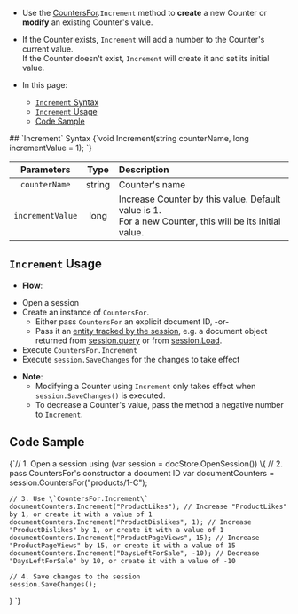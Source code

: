 
<Admonition type="note" title="">

* Use the [CountersFor](../../document-extensions/counters/overview.mdx#counter-methods-and-the--object).`Increment` method to **create** a new Counter or **modify** an existing Counter's value.  

*  If the Counter exists, `Increment` will add a number to the Counter's current value.  
   If the Counter doesn't exist, `Increment` will create it and set its initial value.  

* In this page:
  - [`Increment` Syntax](../../document-extensions/counters/create-or-modify.mdx#increment-syntax)
  - [`Increment` Usage](../../document-extensions/counters/create-or-modify.mdx#increment-usage)
  - [Code Sample](../../document-extensions/counters/create-or-modify.mdx#code-sample)
</Admonition>
## `Increment` Syntax

<TabItem value="Increment-definition" label="Increment-definition">
<CodeBlock language="csharp">
{`void Increment(string counterName, long incrementValue = 1);
`}
</CodeBlock>
</TabItem>

| Parameters | Type | Description |
|:-------------:|:-------------:|:-------------|
| `counterName` |  string | Counter's name |
|`incrementValue` | long | Increase Counter by this value. Default value is 1. <br/> For a new Counter, this will be its initial value. |


## `Increment` Usage

*  **Flow**:  
  - Open a session  
  - Create an instance of `CountersFor`.  
      * Either pass `CountersFor` an explicit document ID, -or-  
      - Pass it an [entity tracked by the session](../../client-api/session/loading-entities.mdx), e.g. a document object returned from [session.query](../../client-api/session/querying/how-to-query.mdx) or from [session.Load](../../client-api/session/loading-entities.mdx#load).  
  - Execute `CountersFor.Increment`
  - Execute `session.SaveChanges` for the changes to take effect  

* **Note**:
    * Modifying a Counter using `Increment` only takes effect when `session.SaveChanges()` is executed.  
    * To decrease a Counter's value, pass the method a negative number to `Increment`.  


## Code Sample

<TabItem value="counters_region_Increment" label="counters_region_Increment">
<CodeBlock language="csharp">
{`// 1. Open a session
using (var session = docStore.OpenSession())
\{
    // 2. pass CountersFor's constructor a document ID  
    var documentCounters = session.CountersFor("products/1-C");

    // 3. Use \`CountersFor.Increment\`
    documentCounters.Increment("ProductLikes"); // Increase "ProductLikes" by 1, or create it with a value of 1
    documentCounters.Increment("ProductDislikes", 1); // Increase "ProductDislikes" by 1, or create it with a value of 1
    documentCounters.Increment("ProductPageViews", 15); // Increase "ProductPageViews" by 15, or create it with a value of 15
    documentCounters.Increment("DaysLeftForSale", -10); // Decrease "DaysLeftForSale" by 10, or create it with a value of -10

    // 4. Save changes to the session
    session.SaveChanges();
\}
`}
</CodeBlock>
</TabItem>



